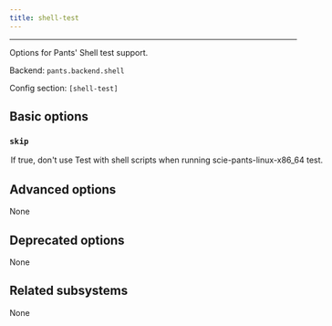 ```yaml
---
title: shell-test
---
```



---

Options for Pants&#x27; Shell test support.

Backend: <span className="color--primary">`pants.backend.shell`</span>

Config section: <span className="color--primary">`[shell-test]`</span>

<span className={styles.options}>

## Basic options

### `skip`

<Option
  cli_repr={`--[no-]shell-test-skip`}
  env_repr='PANTS_SHELL_TEST_SKIP'
  default_repr={`False`}
>

If true, don&#x27;t use Test with shell scripts when running `scie-pants-linux-x86_64 test`.

</Option>

## Advanced options

None

## Deprecated options

None

## Related subsystems

None

</span>
